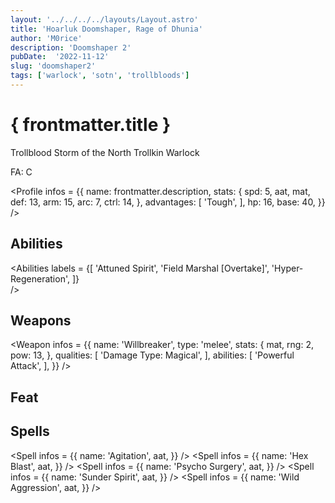 ```yaml
---
layout: '../../../../layouts/Layout.astro'
title: 'Hoarluk Doomshaper, Rage of Dhunia'
author: 'M0rice'
description: 'Doomshaper 2'
pubDate:  '2022-11-12'
slug: 'doomshaper2'
tags: ['warlock', 'sotn', 'trollbloods']
---
```



# { frontmatter.title }
Trollblood Storm of the North Trollkin Warlock

FA: C

<Profile
    infos = {{
        name: frontmatter.description,
        stats: {
            spd: 5,
            aat,
            mat,
            def: 13,
            arm: 15,
            arc: 7,
            ctrl: 14,
        },
        advantages: [
            'Tough',
        ],
        hp: 16,
        base: 40,
    }}
/>

## Abilities
<Abilities
    labels = {[
        'Attuned Spirit',
        'Field Marshal [Overtake]',
        'Hyper-Regeneration',
    ]}    
/>

## Weapons
<Weapon
    infos = {{
        name: 'Willbreaker',
        type: 'melee',
        stats: {
            mat,
            rng: 2,
            pow: 13,
        },
        qualities: [
            'Damage Type: Magical',
        ],
        abilities: [
            'Powerful Attack',
        ],
    }}
/>

## Feat
<Feat
    label = 'Scroll of Grimmr'
/>

## Spells
<Spell
    infos = {{
        name: 'Agitation',
        aat,
    }}
/>
<Spell
    infos = {{
        name: 'Hex Blast',
        aat,
    }}
/>
<Spell
    infos = {{
        name: 'Psycho Surgery',
        aat,
    }}
/>
<Spell
    infos = {{
        name: 'Sunder Spirit',
        aat,
    }}
/>
<Spell
    infos = {{
        name: 'Wild Aggression',
        aat,
    }}
/>